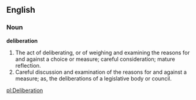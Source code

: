 ==English==

===Noun===

'''deliberation'''

#The act of deliberating, or of weighing and examining the reasons for and against a choice or measure; careful consideration; mature reflection.
#Careful discussion and examination of the reasons for and against a measure; as, the deliberations of a legislative body or council.

[[pl:Deliberation]]